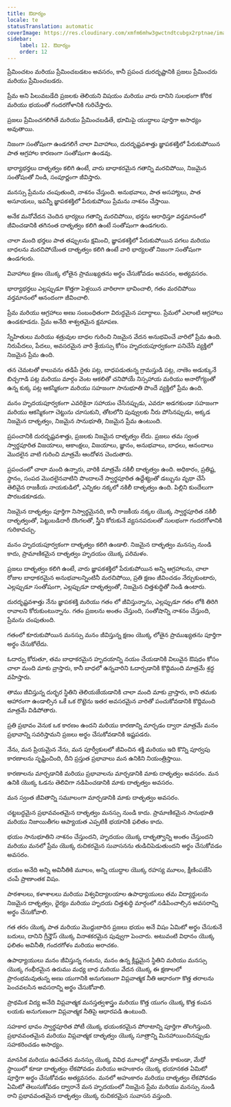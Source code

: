 ```yaml
---
title: ఔదార్యం
locale: te
statusTranslation: automatic
coverImage: https://res.cloudinary.com/xmfm6mhw3gwctndtcubgx2rptnae/image/upload/v1740337243/small_cover_educacion_fundamental_a051170f1c.webp
sidebar:
    label: 12. ఔదార్యం
    order: 12
---
```

ప్రేమించటం మరియు ప్రేమించబడటం అవసరం, కానీ ప్రపంచ దురదృష్టానికి ప్రజలు ప్రేమించరు మరియు ప్రేమించబడరు.

ప్రేమ అని పిలువబడేది ప్రజలకు తెలియని విషయం మరియు వారు దానిని సులభంగా కోరిక మరియు భయంతో గందరగోళానికి గురిచేస్తారు.

ప్రజలు ప్రేమించగలిగితే మరియు ప్రేమించబడితే, భూమిపై యుద్ధాలు పూర్తిగా అసాధ్యం అవుతాయి.

నిజంగా సంతోషంగా ఉండగలిగే చాలా వివాహాలు, దురదృష్టవశాత్తు జ్ఞాపకశక్తిలో పేరుకుపోయిన పాత ఆగ్రహాల కారణంగా సంతోషంగా ఉండవు.

భార్యాభర్తలు దాతృత్వం కలిగి ఉంటే, వారు బాధాకరమైన గతాన్ని మరచిపోయి, నిజమైన సంతోషంతో నిండి, సంపూర్ణంగా జీవిస్తారు.

మనస్సు ప్రేమను చంపుతుంది, నాశనం చేస్తుంది. అనుభవాలు, పాత అసహ్యాలు, పాత అసూయలు, ఇవన్నీ జ్ఞాపకశక్తిలో పేరుకుపోయి ప్రేమను నాశనం చేస్తాయి.

అనేక మనోవేదన చెందిన భార్యలు గతాన్ని మరచిపోయి, భర్తను ఆరాధిస్తూ వర్తమానంలో జీవించడానికి తగినంత దాతృత్వం కలిగి ఉంటే సంతోషంగా ఉండగలరు.

చాలా మంది భర్తలు పాత తప్పులను క్షమించి, జ్ఞాపకశక్తిలో పేరుకుపోయిన పగలు మరియు బాధలను మరచిపోయేంత దాతృత్వం కలిగి ఉంటే వారి భార్యలతో నిజంగా సంతోషంగా ఉండగలరు.

వివాహాలు క్షణం యొక్క లోతైన ప్రాముఖ్యతను అర్థం చేసుకోవడం అవసరం, అత్యవసరం.

భార్యాభర్తలు ఎల్లప్పుడూ కొత్తగా పెళ్లయిన వారిలాగా భావించాలి, గతం మరచిపోయి వర్తమానంలో ఆనందంగా జీవించాలి.

ప్రేమ మరియు ఆగ్రహాలు అణు సంబంధితంగా విరుద్ధమైన పదార్థాలు. ప్రేమలో ఎలాంటి ఆగ్రహాలు ఉండకూడదు. ప్రేమ అనేది శాశ్వతమైన క్షమాపణ.

స్నేహితులు మరియు శత్రువుల బాధల గురించి నిజమైన వేదన అనుభవించే వారిలో ప్రేమ ఉంది. నిరుపేదలు, పేదలు, అవసరమైన వారి శ్రేయస్సు కోసం హృదయపూర్వకంగా పనిచేసే వ్యక్తిలో నిజమైన ప్రేమ ఉంది.

తన చెమటతో కాలువను తడిపే రైతు పట్ల, బాధపడుతున్న గ్రామస్తుడి పట్ల, నాణెం అడుక్కునే బిచ్చగాడి పట్ల మరియు మార్గం వెంట ఆకలితో చనిపోయే నిస్సహాయ మరియు అనారోగ్యంతో ఉన్న కుక్క పట్ల ఆకస్మికంగా మరియు సహజంగా సానుభూతి పొందే వ్యక్తిలో ప్రేమ ఉంది.

మనం హృదయపూర్వకంగా ఎవరికైనా సహాయం చేసినప్పుడు, ఎవరూ అడగకుండా సహజంగా మరియు ఆకస్మికంగా చెట్టును చూసుకుని, తోటలోని పువ్వులకు నీరు పోసినప్పుడు, అక్కడ నిజమైన దాతృత్వం, నిజమైన సానుభూతి, నిజమైన ప్రేమ ఉంటుంది.

ప్రపంచానికి దురదృష్టవశాత్తు, ప్రజలకు నిజమైన దాతృత్వం లేదు. ప్రజలు తమ స్వంత స్వార్థపూరిత విజయాలు, ఆకాంక్షలు, విజయాలు, జ్ఞానం, అనుభవాలు, బాధలు, ఆనందాలు మొదలైన వాటి గురించి మాత్రమే ఆందోళన చెందుతారు.

ప్రపంచంలో చాలా మంది ఉన్నారు, వారికి మాత్రమే నకిలీ దాతృత్వం ఉంది. అధికారం, ప్రతిష్ట, స్థానం, సంపద మొదలైనవాటిని పొందాలనే స్వార్థపూరిత ఉద్దేశ్యంతో డబ్బును వృథా చేసే తెలివైన రాజకీయ నాయకుడిలో, ఎన్నికల నక్కలో నకిలీ దాతృత్వం ఉంది. పిల్లిని కుందేలుగా పొరబడకూడదు.

నిజమైన దాతృత్వం పూర్తిగా నిస్వార్థమైనది, కానీ రాజకీయ నక్కల యొక్క స్వార్థపూరిత నకిలీ దాతృత్వంతో, పెట్టుబడిదారీ దొంగలతో, స్త్రీని కోరుకునే వ్యసనపరులతో సులభంగా గందరగోళానికి గురికావచ్చు.

మనం హృదయపూర్వకంగా దాతృత్వం కలిగి ఉండాలి. నిజమైన దాతృత్వం మనస్సు నుండి కాదు, ప్రామాణికమైన దాతృత్వం హృదయం యొక్క పరిమళం.

ప్రజలు దాతృత్వం కలిగి ఉంటే, వారు జ్ఞాపకశక్తిలో పేరుకుపోయిన అన్ని ఆగ్రహాలను, చాలా రోజుల బాధాకరమైన అనుభవాలన్నింటినీ మరచిపోయి, ప్రతి క్షణం జీవించడం నేర్చుకుంటారు, ఎల్లప్పుడూ సంతోషంగా, ఎల్లప్పుడూ దాతృత్వంతో, నిజమైన చిత్తశుద్ధితో నిండి ఉంటారు.

దురదృష్టవశాత్తు నేను జ్ఞాపకశక్తి మరియు గతం లో జీవిస్తున్నాను, ఎల్లప్పుడూ గతం లోకి తిరిగి రావాలని కోరుకుంటున్నాను. గతం ప్రజలను అంతం చేస్తుంది, సంతోషాన్ని నాశనం చేస్తుంది, ప్రేమను చంపుతుంది.

గతంలో కూరుకుపోయిన మనస్సు మనం జీవిస్తున్న క్షణం యొక్క లోతైన ప్రాముఖ్యతను పూర్తిగా అర్థం చేసుకోలేదు.

ఓదార్పు కోరుతూ, తమ బాధాకరమైన హృదయాన్ని నయం చేయడానికి విలువైన ఔషధం కోసం చాలా మంది మాకు వ్రాస్తారు, కానీ బాధలో ఉన్నవారిని ఓదార్చడానికి కొద్దిమంది మాత్రమే శ్రద్ధ వహిస్తారు.

తాము జీవిస్తున్న దుర్భర స్థితిని తెలియజేయడానికి చాలా మంది మాకు వ్రాస్తారు, కాని తమకు ఆహారంగా ఉండాల్సిన ఒకే ఒక రొట్టెను ఇతర అవసరమైన వారితో పంచుకోవడానికి కొద్దిమంది మాత్రమే విడిపోతారు.

ప్రతి ప్రభావం వెనుక ఒక కారణం ఉందని మరియు కారణాన్ని మార్చడం ద్వారా మాత్రమే మనం ప్రభావాన్ని సవరిస్తామని ప్రజలు అర్థం చేసుకోవడానికి ఇష్టపడరు.

నేను, మన ప్రియమైన నేను, మన పూర్వీకులలో జీవించిన శక్తి మరియు ఇది కొన్ని పూర్వపు కారణాలను సృష్టించింది, దీని ప్రస్తుత ప్రభావాలు మన ఉనికిని నియంత్రిస్తాయి.

కారణాలను మార్చడానికి మరియు ప్రభావాలను మార్చడానికి మాకు దాతృత్వం అవసరం. మన ఉనికి యొక్క ఓడను తెలివిగా నడిపించడానికి మాకు దాతృత్వం అవసరం.

మన స్వంత జీవితాన్ని సమూలంగా మార్చడానికి మాకు దాతృత్వం అవసరం.

చట్టబద్ధమైన ప్రభావవంతమైన దాతృత్వం మనస్సు నుండి కాదు. ప్రామాణికమైన సానుభూతి మరియు నిజాయితీగల ఆప్యాయత ఎప్పటికీ భయానికి ఫలితం కాదు.

భయం సానుభూతిని నాశనం చేస్తుందని, హృదయం యొక్క దాతృత్వాన్ని అంతం చేస్తుందని మరియు మనలో ప్రేమ యొక్క రుచికరమైన సువాసనను తుడిచిపెడుతుందని అర్థం చేసుకోవడం అవసరం.

భయం అనేది అన్ని అవినీతికి మూలం, అన్ని యుద్ధాల యొక్క రహస్య మూలం, క్షీణింపజేసి చంపే ప్రాణాంతక విషం.

పాఠశాలలు, కళాశాలలు మరియు విశ్వవిద్యాలయాల ఉపాధ్యాయులు తమ విద్యార్థులను నిజమైన దాతృత్వం, ధైర్యం మరియు హృదయ చిత్తశుద్ధి మార్గంలో నడిపించాల్సిన అవసరాన్ని అర్థం చేసుకోవాలి.

గత తరం యొక్క పాత మరియు మొద్దుబారిన ప్రజలు భయం అనే విషం ఏమిటో అర్థం చేసుకునే బదులు, దానిని గ్రీన్హౌస్ యొక్క వినాశకరమైన పువ్వుగా పెంచారు. అటువంటి విధానం యొక్క ఫలితం అవినీతి, గందరగోళం మరియు అరాచకం.

ఉపాధ్యాయులు మనం జీవిస్తున్న గంటను, మనం ఉన్న క్లిష్టమైన స్థితిని మరియు మనస్సు యొక్క గంభీరమైన ఉరుము మధ్య బాధ మరియు వేదన యొక్క ఈ క్షణాలలో ప్రారంభమవుతున్న అణు యుగానికి అనుగుణంగా విప్లవాత్మక నీతి ఆధారంగా కొత్త తరాలను పెంచవలసిన అవసరాన్ని అర్థం చేసుకోవాలి.

ప్రాథమిక విద్య అనేది విప్లవాత్మక మనస్తత్వశాస్త్రం మరియు కొత్త యుగం యొక్క కొత్త కంపన లయకు అనుగుణంగా విప్లవాత్మక నీతిపై ఆధారపడి ఉంటుంది.

సహకార భావం స్వార్థపూరిత పోటీ యొక్క భయంకరమైన పోరాటాన్ని పూర్తిగా తొలగిస్తుంది. ప్రభావవంతమైన మరియు విప్లవాత్మక దాతృత్వం యొక్క సూత్రాన్ని మినహాయించినప్పుడు సహకరించడం అసాధ్యం.

మానసిక మరియు ఉపచేతన మనస్సు యొక్క వివిధ మూలల్లో మాత్రమే కాకుండా, మేధో స్థాయిలో కూడా దాతృత్వం లేకపోవడం మరియు అహంకారం యొక్క భయానకత ఏమిటో పూర్తిగా అర్థం చేసుకోవడం అత్యవసరం. మనలో అహంకారం మరియు దాతృత్వం లేకపోవడం ఏమిటో తెలుసుకోవడం ద్వారానే మన హృదయంలో నిజమైన ప్రేమ మరియు మనస్సు నుండి రాని ప్రభావవంతమైన దాతృత్వం యొక్క రుచికరమైన సువాసన వస్తుంది.

